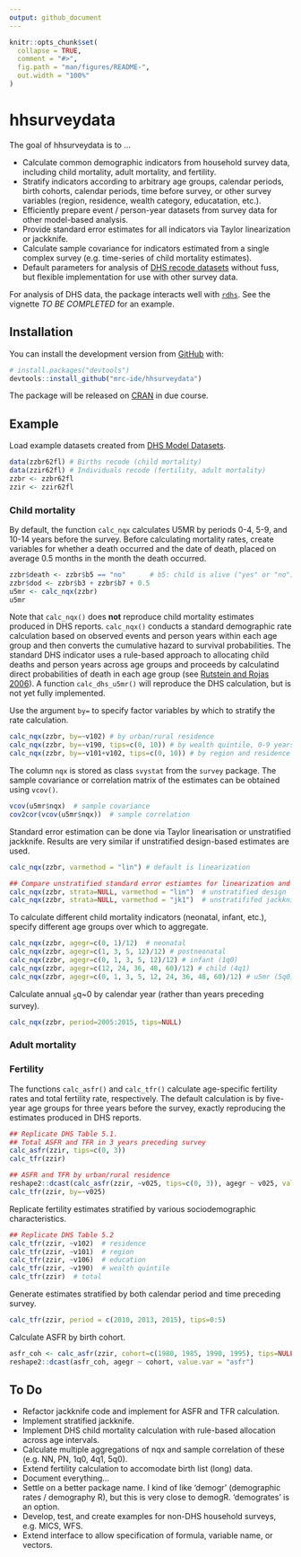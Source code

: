 ```yaml
---
output: github_document
---
```


<!-- README.md is generated from README.Rmd. Please edit that file -->

```r
knitr::opts_chunk$set(
  collapse = TRUE,
  comment = "#>",
  fig.path = "man/figures/README-",
  out.width = "100%"
)
```
# hhsurveydata

The goal of hhsurveydata is to ...

* Calculate common demographic indicators from household survey data, including child mortality, adult mortality, and fertility.
* Stratify indicators according to arbitrary age groups, calendar periods, birth cohorts, calendar periods, time before survey, or other survey variables (region, residence, wealth category, educatation, etc.).
* Efficiently prepare event / person-year datasets from survey data for other model-based analysis.
* Provide standard error estimates for all indicators via Taylor linearization or jackknife.
* Calculate sample covariance for indicators estimated from a single complex survey (e.g. time-series of child mortality estimates).
* Default parameters for analysis of [DHS recode datasets](https://dhsprogram.com/data/) without fuss, but flexible implementation for use with other survey data.

For analysis of DHS data, the package interacts well with [`rdhs`](https://ojwatson.github.io/rdhs/). See the vignette *TO BE COMPLETED* for an example.

## Installation

You can install the development version from [GitHub](https://github.com/mrc-ide/hhsurveydata) with:

``` r
# install.packages("devtools")
devtools::install_github("mrc-ide/hhsurveydata")
```

The package will be released on [CRAN](https://CRAN.R-project.org) in due course.


## Example

Load example datasets created from [DHS Model Datasets](https://dhsprogram.com/data/model-datasets.cfm).
```r
data(zzbr62fl) # Births recode (child mortality)
data(zzir62fl) # Individuals recode (fertility, adult mortality)
zzbr <- zzbr62fl
zzir <- zzir62fl
```

### Child mortality 

By default, the function `calc_nqx` calculates U5MR by periods 0-4, 5-9, and 10-14 
years before the survey. Before calculating mortality rates, create variables for 
whether a death occurred and the date of death, placed on average 0.5 months in the 
month the death occurred.

```r
zzbr$death <- zzbr$b5 == "no"      # b5: child is alive ("yes" or "no")
zzbr$dod <- zzbr$b3 + zzbr$b7 + 0.5
u5mr <- calc_nqx(zzbr)
u5mr
```

Note that `calc_nqx()` does **not** reproduce child mortality estimates 
produced in DHS reports. `calc_nqx()` conducts a standard demographic rate 
calculation based on observed events and person years within each age group
and then converts the cumulative hazard to survival probabilities. The standard
DHS indicator uses a rule-based approach to allocating child deaths and person 
years across age groups and proceeds by calculatind direct probabilities of death 
in each age group (see [Rutstein and Rojas 2006](http://dhsprogram.com/pubs/pdf/DHSG1/Guide_to_DHS_Statistics_29Oct2012_DHSG1.pdf)). 
A function `calc_dhs_u5mr()` will reproduce the DHS calculation, but is not 
yet fully implemented.

Use the argument `by=` to specify factor variables by which to stratify the rate
calculation.

```r
calc_nqx(zzbr, by=~v102) # by urban/rural residence
calc_nqx(zzbr, by=~v190, tips=c(0, 10)) # by wealth quintile, 0-9 years before
calc_nqx(zzbr, by=~v101+v102, tips=c(0, 10)) # by region and residence
```

The column `nqx` is stored as class `svystat` from the  `survey` package. The 
sample covariance or correlation matrix of the estimates can be obtained using 
`vcov()`.

```r
vcov(u5mr$nqx)  # sample covariance
cov2cor(vcov(u5mr$nqx))  # sample correlation
```

Standard error estimation can be done via Taylor linearisation or unstratified 
jackknife. Results are very similar if unstratified design-based estimates are used.

```r
calc_nqx(zzbr, varmethod = "lin") # default is linearization

## Compare unstratified standard error estiamtes for linearization and jackknife
calc_nqx(zzbr, strata=NULL, varmethod = "lin")  # unstratified design
calc_nqx(zzbr, strata=NULL, varmethod = "jk1")  # unstratififed jackknife
```

To calculate different child mortality indicators (neonatal, infant, etc.), specify
different age groups over which to aggregate.

```r
calc_nqx(zzbr, agegr=c(0, 1)/12)  # neonatal
calc_nqx(zzbr, agegr=c(1, 3, 5, 12)/12) # postneonatal
calc_nqx(zzbr, agegr=c(0, 1, 3, 5, 12)/12) # infant (1q0)
calc_nqx(zzbr, agegr=c(12, 24, 36, 48, 60)/12) # child (4q1)
calc_nqx(zzbr, agegr=c(0, 1, 3, 5, 12, 24, 36, 48, 60)/12) # u5mr (5q0)
```

Calculate annual ~5~q~0 by calendar year (rather than years preceding survey).

```r
calc_nqx(zzbr, period=2005:2015, tips=NULL)
```

### Adult mortality


### Fertility

The functions `calc_asfr()` and `calc_tfr()` calculate age-specific fertility 
rates and total fertility rate, respectively. The default calculation is by 
five-year age groups for three years before the survey, exactly reproducing 
the estimates produced in DHS reports.

```r
## Replicate DHS Table 5.1.
## Total ASFR and TFR in 3 years preceding survey
calc_asfr(zzir, tips=c(0, 3))
calc_tfr(zzir)

## ASFR and TFR by urban/rural residence
reshape2::dcast(calc_asfr(zzir, ~v025, tips=c(0, 3)), agegr ~ v025, value.var = "asfr")
calc_tfr(zzir, by=~v025)
```

Replicate fertility estimates stratified by various sociodemographic characteristics.

```r
## Replicate DHS Table 5.2
calc_tfr(zzir, ~v102)  # residence
calc_tfr(zzir, ~v101)  # region
calc_tfr(zzir, ~v106)  # education
calc_tfr(zzir, ~v190)  # wealth quintile
calc_tfr(zzir)  # total
```

Generate estimates stratified by both calendar period and time preceding survey.
```r
calc_tfr(zzir, period = c(2010, 2013, 2015), tips=0:5)
```

Calculate ASFR by birth cohort.
```r
asfr_coh <- calc_asfr(zzir, cohort=c(1980, 1985, 1990, 1995), tips=NULL)
reshape2::dcast(asfr_coh, agegr ~ cohort, value.var = "asfr")
```

## To Do

* Refactor jackknife code and implement for ASFR and TFR calculation.
* Implement stratified jackknife.
* Implement DHS child mortality calculation with rule-based allocation across age intervals.
* Calculate multiple aggregations of nqx and sample correlation of these (e.g. NN, PN, 1q0, 4q1, 5q0).
* Extend fertility calculation to accomodate birth list (long) data.
* Document everything...
* Settle on a better package name. I kind of like 'demogr' (demographic rates / demography R), but this is very close to demogR. 'demogrates' is an option.
* Develop, test, and create examples for non-DHS household surveys, e.g. MICS, WFS.
* Extend interface to allow specification of formula, variable name, or vectors.
